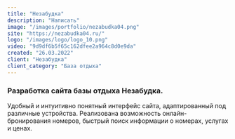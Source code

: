 ```yaml
---
title: "Незабудка"
description: "Написать"
image: "/images/portfolio/nezabudka04.png"
site: "https://nezabudka04.ru/"
logo: "/images/logo/logo_10.png"
video: "9d9df6b5f65c162dfee2a964c8d0e9da"
created: "26.03.2022"
client: "Незабудка"
client_category: "База отдыха"
---
```


### Разработка сайта базы отдыха Незабудка.

Удобный и интуитивно понятный интерфейс сайта, адаптированный под различные устройства. Реализована возможность онлайн-бронирования номеров, быстрый поиск информации о номерах, услугах и ценах.
